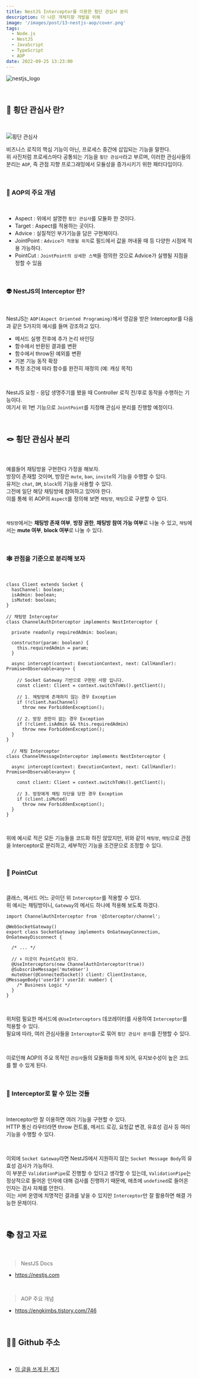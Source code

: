 ```yaml
---
title: NestJS Interceptor를 이용한 횡단 관심사 분리
description: 더 나은 객체지향 개발을 위해
image: '/images/post/13-nestjs-aop/cover.png'
tags:
  - Node.js
  - NestJS
  - JavaScript
  - TypeScript
  - AOP
date: 2022-09-25 13:23:00
---
```


![nestjs_logo](/images/post/13-nestjs-aop/cover.png)

<br />

## 🤝 횡단 관심사 란?

<br />

![횡단 관심사](/images/post/13-nestjs-aop/cross-cutting.png)

비즈니스 로직의 핵심 기능이 아닌, 프로세스 중간에 삽입되는 기능을 말한다.<br />
위 사진처럼 프로세스마다 공통되는 기능을 `횡단 관심사`라고 부르며, 이러한 관심사들의 분리는 `AOP`, 즉 관점 지향 프로그래밍에서 모듈성을 증가시키기 위한 패터다임이다.<br />

<br />

### 🗿 AOP의 주요 개념

<br />

- Aspect : 위에서 설명한 `횡단 관심사`를 모듈화 한 것이다.
- Target : Aspect를 적용하는 곳이다.
- Advice : 실질적인 부가기능을 담은 구현체이다.
- JointPoint : `Advice가 적용될 위치`로 필드에서 값을 꺼내올 때 등 다양한 시점에 적용 가능하다.
- PointCut : `JointPoint의 상세한 스펙`을 정의한 것으로 Advice가 실행될 지점을 정할 수 있음

<br />

### 👽 NestJS의 Interceptor 란?

<br />

NestJS는 `AOP(Aspect Oriented Programing)`에서 영감을 받은 Interceptor를 다음과 같은 5가지의 예시를 들며 강조하고 있다.<br />

- 메서드 실행 전후에 추가 논리 바인딩
- 함수에서 반환된 결과를 변환
- 함수에서 throw된 예외를 변환
- 기본 기능 동작 확장
- 특정 조건에 따라 함수를 완전히 재정의 (예: 캐싱 목적)

<br />

NestJS 요청 - 응답 생명주기를 봤을 때 Controller 로직 전/후로 동작을 수행하는 기능이다.<br />
여기서 위 1번 기능으로 `JointPoint`를 지정해 관심사 분리를 진행할 예정이다.<br />

<br />

## 🪢 횡단 관심사 분리

<br />

예를들어 채팅방을 구현한다 가정을 해보자.<br />
방장이 존재할 것이며, 방장은 `mute`, `ban`, `invite`의 기능을 수행할 수 있다.<br />
유저는 `chat`, `DM`, `block`의 기능을 사용할 수 있다.<br />
그전에 일단 해당 채팅방에 참여하고 있어야 한다.<br />
이를 통해 위 AOP의 `Aspect`를 정의해 보면 `채팅방`, `채팅`으로 구분할 수 있다.<br />

<br />

`채팅방`에서는 **채팅방 존재 여부**, **방장 권한**, **채팅방 참여 가능 여부**로 나눌 수 있고, `채팅`에서는 **mute 여부**, **block 여부**로 나눌 수 있다.<br />

<br />

### 🕸 관점을 기준으로 분리해 보자

<br />

```TS
class Client extends Socket {
  hasChannel: boolean;
  isAdmin: boolean;
  isMuted: boolean;
}

// 채팅방 Interceptor
class ChannelAuthInterceptor implements NestInterceptor {

  private readonly requiredAdmin: boolean;

  constructor(param: boolean) {
    this.requiredAdmin = param;
  }

  async intercept(context: ExecutionContext, next: CallHandler): Promise<Observable<any>> {

    // Socket Gateway 기반으로 구현된 사항 입니다.
    const client: Client = context.switchToWs().getClient();

    // 1. 채팅방에 존재하지 않는 경우 Exception
    if (!client.hasChannel)
      throw new ForbiddenException();

    // 2. 방장 권한이 없는 경우 Exception
    if (!client.isAdmin && this.requiredAdmin)
      throw new ForbiddenException();
  }
}

  // 채팅 Interceptor
class ChannelMessageInterceptor implements NestInterceptor {

  async intercept(context: ExecutionContext, next: CallHandler): Promise<Observable<any>> {

    const client: Client = context.switchToWs().getClient();

    // 3. 방장에게 채팅 차단을 당한 경우 Exception
    if (client.isMuted)
      throw new ForbiddenException();
  }
}
```

<br />

위에 예시로 적은 모든 기능들을 코드화 하진 않았지만, 위와 같이 `채팅방`, `채팅`으로 관점을 Interceptor로 분리하고, 세부적인 기능을 조건문으로 조정할 수 있다.<br />

<br />

### 🎯 PointCut

<br />

클래스, 메서드 어느 곳이던 위 `Interceptor`를 적용할 수 있다.<br />
위 예시는 채팅방이니, `Gateway`의 메서드 하나에 적용해 보도록 하겠다.<br />

```TS
import ChannelAuthInterceptor from '@Interceptor/channel';

@WebSocketGateway()
export class SocketGateway implements OnGatewayConnection, OnGatewayDisconnect {

  /* ... */

  // ⬇️ 이곳이 PointCut이 된다.
  @UseInterceptors(new ChannelAuthInterceptor(true))
  @SubscribeMessage('muteUser')
  muteUser(@ConnectedSocket() client: ClientInstance, @MessageBody('userId') userId: number) {
    /* Business Logic */
  }
}
```

<br />

위처럼 필요한 메서드에 `@UseInterceptors` 데코레이터를 사용하여 `Interceptor`를 적용할 수 있다.<br />
필요에 따라, 여러 관심사들을 `Interceptor`로 묶어 `횡단 관심사 분리`를 진행할 수 있다.<br />

<br />

이로인해 AOP의 주요 목적인 `관심사`들의 모듈화를 하게 되어, 유지보수성이 높은 코드를 짤 수 있게 된다.<br />

<br />

### 🧩 Interceptor로 할 수 있는 것들

<br />

Interceptor만 잘 이용하면 여러 기능을 구현할 수 있다.<br />
HTTP 통신 라우터라면 throw 컨트롤, 메서드 로깅, 요청값 변경, 유효성 검사 등 여러 기능을 수행할 수 있다.<br />

<br />

이외에 `Socket Gateway`라면 NestJS에서 지원하지 않는 `Socket Message Body`의 유효성 검사가 가능하다.<br />
이 부분은 `ValidationPipe`로 진행할 수 있다고 생각할 수 있는데, `ValidationPipe`는 정상적으로 들어온 인자에 대해 검사를 진행하기 때문에, 애초에 `undefined`로 들어온 인자는 검사 자체를 안한다.<br />
이는 서버 운영에 치명적인 결과를 낳을 수 있지만 `Interceptor`만 잘 활용하면 해결 가능한 문제이다.<br />

<br />

## 📚 참고 자료

<br />

> NestJS Docs

- https://nestjs.com

<br />

> AOP 주요 개념

- https://engkimbs.tistory.com/746

<br />

## 🧑‍💻 Github 주소

<br />

- [이 글을 쓰게 된 계기](https://github.com/mtak0235/simmons_transcendence/blob/main/backend/node/app/src/socket/interceptor/channel.socket.interceptor.ts)

<br />
<br />

